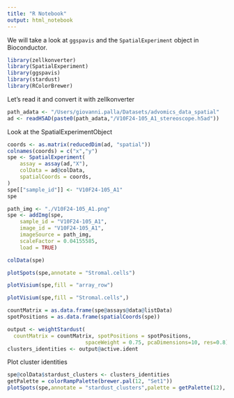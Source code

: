 ```yaml
---
title: "R Notebook"
output: html_notebook
---
```


We will take a look at `ggspavis` and the `SpatialExperiment` object in Bioconductor.

```r
library(zellkonverter)
library(SpatialExperiment)
library(ggspavis)
library(stardust)
library(RColorBrewer)
```

Let's read it and convert it with zellkonverter

```r
path_adata <- "/Users/giovanni.palla/Datasets/advomics_data_spatial"
ad <- readH5AD(paste0(path_adata,"/V10F24-105_A1_stereoscope.h5ad"))
```

Look at the SpatialExperimentObject
```r
coords <- as.matrix(reducedDim(ad, "spatial"))
colnames(coords) = c("x","y")
spe <- SpatialExperiment(
    assay = assay(ad,"X"), 
    colData = ad@colData, 
    spatialCoords = coords,
)
spe[["sample_id"]] <- "V10F24-105_A1"
spe
```

```r
path_img <- "./V10F24-105_A1.png"
spe <- addImg(spe, 
    sample_id = "V10F24-105_A1", 
    image_id = "V10F24-105_A1",
    imageSource = path_img, 
    scaleFactor = 0.04155585, 
    load = TRUE)
```

```r
colData(spe)
```


```r
plotSpots(spe,annotate = "Stromal.cells")
```

```r
plotVisium(spe,fill = "array_row")
```
```r
plotVisium(spe,fill = "Stromal.cells",)
```
```r
countMatrix = as.data.frame(spe@assays@data@listData)
spotPositions = as.data.frame(spatialCoords(spe))
```


```r
output <- weightStardust(
  countMatrix = countMatrix, spotPositions = spotPositions, 
                         spaceWeight = 0.75, pcaDimensions=10, res=0.8)
clusters_identities <- output@active.ident
```
Plot cluster identities
```r
spe@colData$stardust_clusters <- clusters_identities
getPalette = colorRampPalette(brewer.pal(12, "Set1"))
plotSpots(spe,annotate = "stardust_clusters",palette = getPalette(12), size=2)
```



